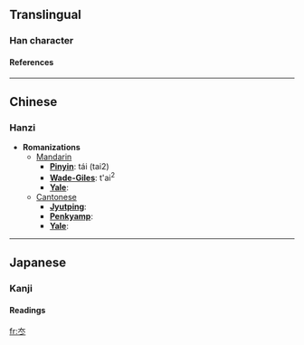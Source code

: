 ==Translingual==
===Han character===
{{Han char|rad=冫|as=03|sn=5|four=|canj=大卜 (KY)}}
====References====
{{Han ref|kx=0131.230|dkj=01611|dj=0294.140|hdz=10295.050|uh=51AD|ud=20909}}
----

==Chinese==
===Hanzi===


* '''Romanizations'''
** [[Mandarin]]
*** '''[[Pinyin]]''': tái (tai2)
*** '''[[Wade-Giles]]''': t'ai<sup>2</sup>
*** '''[[Yale]]''': 
**[[Cantonese]]
***'''[[Jyutping]]''':
***'''[[Penkyamp]]''': 
***'''[[Yale]]''': 


----
==Japanese==
===Kanji===
{{ja-kanji|grade=|rs=冫03}}
====Readings====
{{ja-readings|on=[[たい]] (tai), [[たつ]] (tatsu), [[たち]] (tachi)|kun=[[なめらか]] (nameraka)}}




[[fr:冭]]
